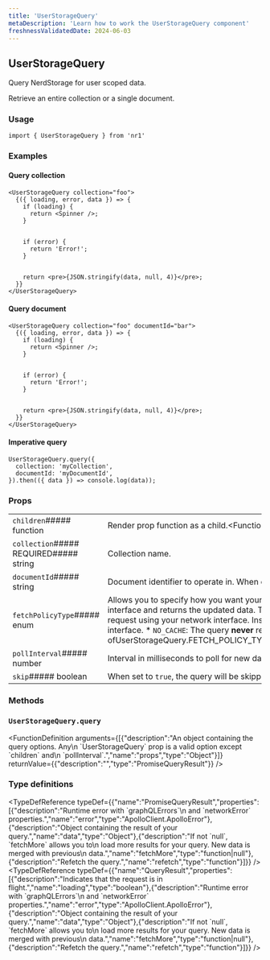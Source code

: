 ```yaml
---
title: 'UserStorageQuery'
metaDescription: 'Learn how to work the UserStorageQuery component'
freshnessValidatedDate: 2024-06-03
---
```

## UserStorageQuery

Query NerdStorage for user scoped data.

Retrieve an entire collection or a single document.

### Usage

```
import { UserStorageQuery } from 'nr1'
```



### Examples

#### Query collection

```
<UserStorageQuery collection="foo">
  {({ loading, error, data }) => {
    if (loading) {
      return <Spinner />;
    }


    if (error) {
      return 'Error!';
    }


    return <pre>{JSON.stringify(data, null, 4)}</pre>;
  }}
</UserStorageQuery>
```



#### Query document

```
<UserStorageQuery collection="foo" documentId="bar">
  {({ loading, error, data }) => {
    if (loading) {
      return <Spinner />;
    }


    if (error) {
      return 'Error!';
    }


    return <pre>{JSON.stringify(data, null, 4)}</pre>;
  }}
</UserStorageQuery>
```



#### Imperative query

```
UserStorageQuery.query({
  collection: 'myCollection',
  documentId: 'myDocumentId',
}).then(({ data }) => console.log(data));
```



### Props

|                                        |                                                                                                                                                                                                                                                                                                                                                                                                                                                                                                                                                                                                                                                                                                                                                                                                                                                                                                                                                                                                                                                                                                                                                                                                                                                                                                                                                                                                                                                                                                |
| -------------------------------------- | ---------------------------------------------------------------------------------------------------------------------------------------------------------------------------------------------------------------------------------------------------------------------------------------------------------------------------------------------------------------------------------------------------------------------------------------------------------------------------------------------------------------------------------------------------------------------------------------------------------------------------------------------------------------------------------------------------------------------------------------------------------------------------------------------------------------------------------------------------------------------------------------------------------------------------------------------------------------------------------------------------------------------------------------------------------------------------------------------------------------------------------------------------------------------------------------------------------------------------------------------------------------------------------------------------------------------------------------------------------------------------------------------------------------------------------------------------------------------------------------------- |
| `children`##### function               | Render prop function as a child.&lt;FunctionDefinition returnValue=&#x7B;\[&#x7B;"type":"React.ReactNode","description":""}]} arguments=&#x7B;\[&#x7B;"name":"queryResult","type":"QueryResult","description":"Results of the query."}]} />                                                                                                                                                                                                                                                                                                                                                                                                                                                                                                                                                                                                                                                                                                                                                                                                                                                                                                                                                                                                                                                                                                                                                                                                                                                    |
| `collection`##### REQUIRED##### string | Collection name.                                                                                                                                                                                                                                                                                                                                                                                                                                                                                                                                                                                                                                                                                                                                                                                                                                                                                                                                                                                                                                                                                                                                                                                                                                                                                                                                                                                                                                                                               |
| `documentId`##### string               | Document identifier to operate in. When omitted the whole collection is returned.                                                                                                                                                                                                                                                                                                                                                                                                                                                                                                                                                                                                                                                                                                                                                                                                                                                                                                                                                                                                                                                                                                                                                                                                                                                                                                                                                                                                              |
| `fetchPolicyType`##### enum            | Allows you to specify how you want your query to interact with the cached data.* `CACHE_AND_NETWORK`: The query returns your initial data from the cache if available. However, regardless of whether or not the full data is in your cache, the query always makes a request using your network interface and returns the updated data. This option is not available when using the static `query()` method of the component. * `CACHE_FIRST`: The query makes a request using your network interface **only** if the data for your query is not already in the cache. * `CACHE_ONLY`: The query **never** makes a request using your network interface. Instead it returns the data available in the cache. If the data for your query does not exist in the cache, then an error is thrown. * `NETWORK_ONLY`: The query **never** returns your initial data from the cache. Instead it **always** makes a request using your network interface. * `NO_CACHE`: The query **never** returns your initial data from the cache. Instead it **always** makes a request using your network interface. Unlike the `NETWORK_ONLY` policy, it does not write any data to the cache after the query completes.##### REPLACE WITH CUSTOM COMPONENT&lt;One ofUserStorageQuery.FETCH_POLICY_TYPE.CACHE_AND_NETWORKUserStorageQuery.FETCH_POLICY_TYPE.CACHE_FIRSTUserStorageQuery.FETCH_POLICY_TYPE.CACHE_ONLYUserStorageQuery.FETCH_POLICY_TYPE.NETWORK_ONLYUserStorageQuery.FETCH_POLICY_TYPE.NO_CACHE> |
| `pollInterval`##### number             | Interval in milliseconds to poll for new data. Set to zero to avoid any kind of regular polling.                                                                                                                                                                                                                                                                                                                                                                                                                                                                                                                                                                                                                                                                                                                                                                                                                                                                                                                                                                                                                                                                                                                                                                                                                                                                                                                                                                                               |
| `skip`##### boolean                    | When set to `true`, the query will be skipped entirely from rendering.                                                                                                                                                                                                                                                                                                                                                                                                                                                                                                                                                                                                                                                                                                                                                                                                                                                                                                                                                                                                                                                                                                                                                                                                                                                                                                                                                                                                                         |

### Methods

### `UserStorageQuery.query`

&lt;FunctionDefinition arguments=&#x7B;\[&#x7B;"description":"An object containing the query options. Any\\n \`UserStorageQuery\` prop is a valid option except \`children\` and\\n \`pollInterval\`.","name":"props","type":"Object"}]} returnValue=&#x7B;&#x7B;"description":"","type":"PromiseQueryResult"}} />

### Type definitions

&lt;TypeDefReference typeDef=&#x7B;&#x7B;"name":"PromiseQueryResult","properties":\[&#x7B;"description":"Runtime error with \`graphQLErrors\`\\n and \`networkError\` properties.","name":"error","type":"ApolloClient.ApolloError"},&#x7B;"description":"Object containing the result of your query.","name":"data","type":"Object"},&#x7B;"description":"If not \`null\`, \`fetchMore\` allows you to\\n load more results for your query. New data is merged with previous\\n data.","name":"fetchMore","type":"function|null"},&#x7B;"description":"Refetch the query.","name":"refetch","type":"function"}]}} />&lt;TypeDefReference typeDef=&#x7B;&#x7B;"name":"QueryResult","properties":\[&#x7B;"description":"Indicates that the request is in flight.","name":"loading","type":"boolean"},&#x7B;"description":"Runtime error with \`graphQLErrors\`\\n and \`networkError\` properties.","name":"error","type":"ApolloClient.ApolloError"},&#x7B;"description":"Object containing the result of your query.","name":"data","type":"Object"},&#x7B;"description":"If not \`null\`, \`fetchMore\` allows you to\\n load more results for your query. New data is merged with previous\\n data.","name":"fetchMore","type":"function|null"},&#x7B;"description":"Refetch the query.","name":"refetch","type":"function"}]}} />